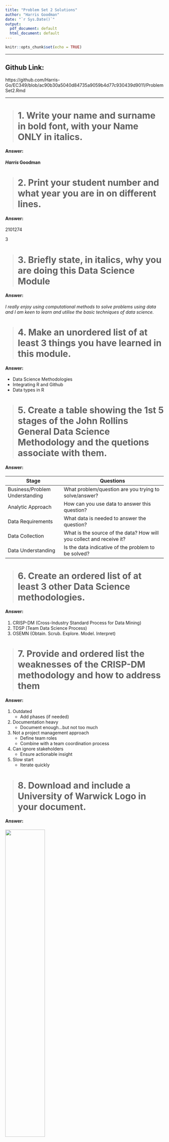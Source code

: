 ```yaml
---
title: "Problem Set 2 Solutions"
author: "Harris Goodman"
date: "`r Sys.Date()`"
output:
  pdf_document: default
  html_document: default
---
```


```r
knitr::opts_chunk$set(echo = TRUE)
```

***

## Github Link:
https://github.com/Harris-Go/EC349/blob/ac90b30a5040d84735a9059b4d77c930439d9011/ProblemSet2.Rmd

***

># 1.  Write your name and surname in bold font, with your Name ONLY in italics.

#### **Answer:**

***Harris* Goodman**

># 2.  Print your student number and what year you are in on different lines.

#### **Answer:**

2101274

3

># 3.  Briefly state, in italics, why you are doing this Data Science Module

#### **Answer:**

*I really enjoy using computational methods to solve problems using data and I am keen to learn and utilise the basic techniques of data science.*

># 4.  Make an unordered list of at least 3 things you have learned in this module.

#### **Answer:**

+ Data Science Methodologies
+ Integrating R and Github
+ Data types in R

># 5.  Create a table showing the 1st 5 stages of the John Rollins General Data Science Methodology and the quetions associate with them.

#### **Answer:**

Stage | Questions
----- | ---------
Business/Problem Understanding | What problem/question are you trying to solve/answer?
Analytic Approach | How can you use data to answer this question?
Data Requirements | What data is needed to answer the question?
Data Collection | What is the source of the data? How will you collect and receive it?
Data Understanding | Is the data indicative of the problem to be solved?

># 6.  Create an ordered list of at least 3 other Data Science methodologies.

#### **Answer:**

1. CRISP-DM (Cross-Industry Standard Process for Data Mining)
2. TDSP (Team Data Science Process)
3. OSEMN (Obtain. Scrub. Explore. Model. Interpret)

># 7.  Provide and ordered list the weaknesses of the CRISP-DM methodology and how to address them

#### **Answer:**

1. Outdated
    + Add phases (if needed)
2. Documentation heavy
    + Document enough...but not too much
3. Not a project management approach
    + Define team roles
    + Combine with a team coordination process
4. Can ignore stakeholders
    + Ensure actionable insight
5. Slow start
    + Iterate quickly

># 8.  Download and include a University of Warwick Logo in your document.

#### **Answer:**

![](University_of_Warwick_logo_2015.png){width=50%}

># 9.  Write and execute a code to randomly generate 10 numbers from a normal distribution with mean 12 and standard deviation 3.

#### **Answer:**

```R
rnorm(10, mean = 12, sd = 3)
```

># 10. Write and execute a code to calculate the mean of 12 random numbers generated from the intervalof integes from 5 to 25.

#### **Answer:**

```R
a <- sample(5:25, 12)

mean(a)
```

># 11. Write and execute a code to create a scatter plot containing 12 points whose coordinates were randomly geenrated in the interval 5 to 25. Provide a title for the figure, label the x and y axis.

#### **Answer:**

```R
x <- sample(5:25, 12)
y <- sample(5:25, 12)

plot(x, y,
     main = "Scatterplot with randomly generated values",
     xlab = "X-Values",
     ylab = "Y-Values")
```

># 12. Write and execute a code to create a function to calculate standard error. Then, calculate the standard error of a set of 15 randomly generated numbers from a normal distribution with mean 12 and standard deviation 3.

#### **Answer:**

```R

standard_error <- function(numbs){
  
  sd(numbs)/sqrt(length(numbs))
  
}

b <- rnorm(15, mean = 12, sd = 3)

standard_error(b)


library(plotrix)
std.error(b)

```

># 13. Given that BMI=kg/m2, where kg is the person’s weight in kilograms and m2is height in meters squared, write and execute a code to create a function that calculates the BMI of who weighs 85kg and is 1.9m tall.

#### **Answer:**

```R
BMI <- function(kg,m){
  
  kg/(m^2)
  
}

BMI(85,1.9)
```